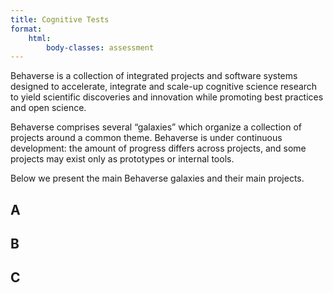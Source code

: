 ```yaml
---
title: Cognitive Tests
format:
    html:
        body-classes: assessment
---
```


Behaverse is a collection of integrated projects and software systems designed to accelerate, integrate and scale-up cognitive science research to yield scientific discoveries and innovation while promoting best practices and open science. 
 
Behaverse comprises several “galaxies” which organize a collection of projects around a common theme. Behaverse is under continuous development: the amount of progress differs across projects, and some projects may exist only as prototypes or internal tools. 

Below we present the main Behaverse galaxies and their main projects.
 


## A

## B

## C


